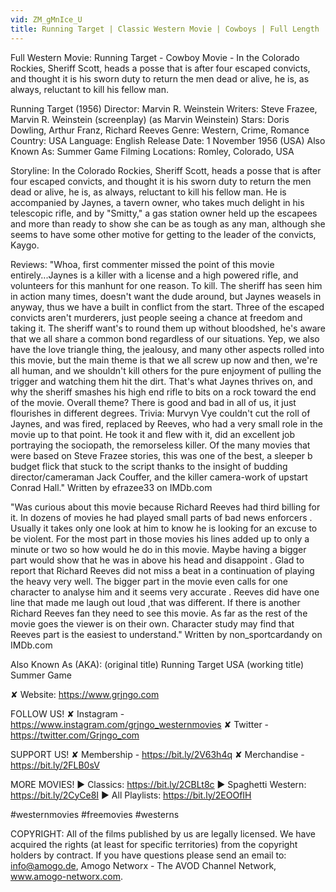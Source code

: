 ```yaml
---
vid: ZM_gMnIce_U
title: Running Target | Classic Western Movie | Cowboys | Full Length
---
```


Full Western Movie: Running Target - Cowboy Movie - In the Colorado Rockies, Sheriff Scott, heads a posse that is after four escaped convicts, and thought it is his sworn duty to return the men dead or alive, he is, as always, reluctant to kill his fellow man.

Running Target (1956)
Director: Marvin R. Weinstein
Writers: Steve Frazee, Marvin R. Weinstein (screenplay) (as Marvin Weinstein) 
Stars: Doris Dowling, Arthur Franz, Richard Reeves
Genre: Western, Crime, Romance
Country: USA
Language: English
Release Date: 1 November 1956 (USA) 
Also Known As: Summer Game 
Filming Locations: Romley, Colorado, USA

Storyline:
In the Colorado Rockies, Sheriff Scott, heads a posse that is after four escaped convicts, and thought it is his sworn duty to return the men dead or alive, he is, as always, reluctant to kill his fellow man. He is accompanied by Jaynes, a tavern owner, who takes much delight in his telescopic rifle, and by "Smitty," a gas station owner held up the escapees and more than ready to show she can be as tough as any man, although she seems to have some other motive for getting to the leader of the convicts, Kaygo.

Reviews:
"Whoa, first commenter missed the point of this movie entirely...Jaynes is a killer with a license and a high powered rifle, and volunteers for this manhunt for one reason. To kill. The sheriff has seen him in action many times, doesn't want the dude around, but Jaynes weasels in anyway, thus we have a built in conflict from the start. Three of the escaped convicts aren't murderers, just people seeing a chance at freedom and taking it. The sheriff want's to round them up without bloodshed, he's aware that we all share a common bond regardless of our situations. Yep, we also have the love triangle thing, the jealousy, and many other aspects rolled into this movie, but the main theme is that we all screw up now and then, we're all human, and we shouldn't kill others for the pure enjoyment of pulling the trigger and watching them hit the dirt. That's what Jaynes thrives on, and why the sheriff smashes his high end rifle to bits on a rock toward the end of the movie. Overall theme? There is good and bad in all of us, it just flourishes in different degrees. Trivia: Murvyn Vye couldn't cut the roll of Jaynes, and was fired, replaced by Reeves, who had a very small role in the movie up to that point. He took it and flew with it, did an excellent job portraying the sociopath, the remorseless killer. Of the many movies that were based on Steve Frazee stories, this was one of the best, a sleeper b budget flick that stuck to the script thanks to the insight of budding director/cameraman Jack Couffer, and the killer camera-work of upstart Conrad Hall." Written by efrazee33 on IMDb.com 

"Was curious about this movie because Richard Reeves had third billing for it. In dozens of movies he had played small parts of bad news enforcers . Usually it takes only one look at him to know he is looking for an excuse to be violent. For the most part in those movies his lines added up to only a minute or two so how would he do in this movie. Maybe having a bigger part would show that he was in above his head and disappoint . Glad to report that Richard Reeves did not miss a beat in a continuation of playing the heavy very well. The bigger part in the movie even calls for one character to analyse him and it seems very accurate . Reeves did have one line that made me laugh out loud ,that was different. If there is another Richard Reeves fan they need to see this movie. As far as the rest of the movie goes the viewer is on their own. Character study may find that Reeves part is the easiest to understand." Written by non_sportcardandy on IMDb.com 

Also Known As (AKA):
(original title) Running Target
USA (working title) Summer Game

✘ Website: https://www.grjngo.com

FOLLOW US!
✘ Instagram - https://www.instagram.com/grjngo_westernmovies
✘ Twitter - https://twitter.com/Grjngo_com

SUPPORT US!
✘ Membership - https://bit.ly/2V63h4q
✘ Merchandise - https://bit.ly/2FLB0sV

MORE MOVIES! 
► Classics: https://bit.ly/2CBLt8c 
► Spaghetti Western: https://bit.ly/2CyCe8I 
► All Playlists: https://bit.ly/2EOOfIH 

#westernmovies #freemovies #westerns

COPYRIGHT: All of the films published by us are legally licensed. We have acquired the rights (at least for specific territories) from the copyright holders by contract. If you have questions please send an email to: info@amogo.de, Amogo Networx - The AVOD Channel Network, www.amogo-networx.com.